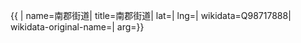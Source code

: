 {{ {{{1|PRC admin/showdata}}}|
name=南郡街道|
title=南郡街道|
lat=|
lng=|
wikidata=Q98717888|
wikidata-original-name=|
arg={{{arg|}}}}}